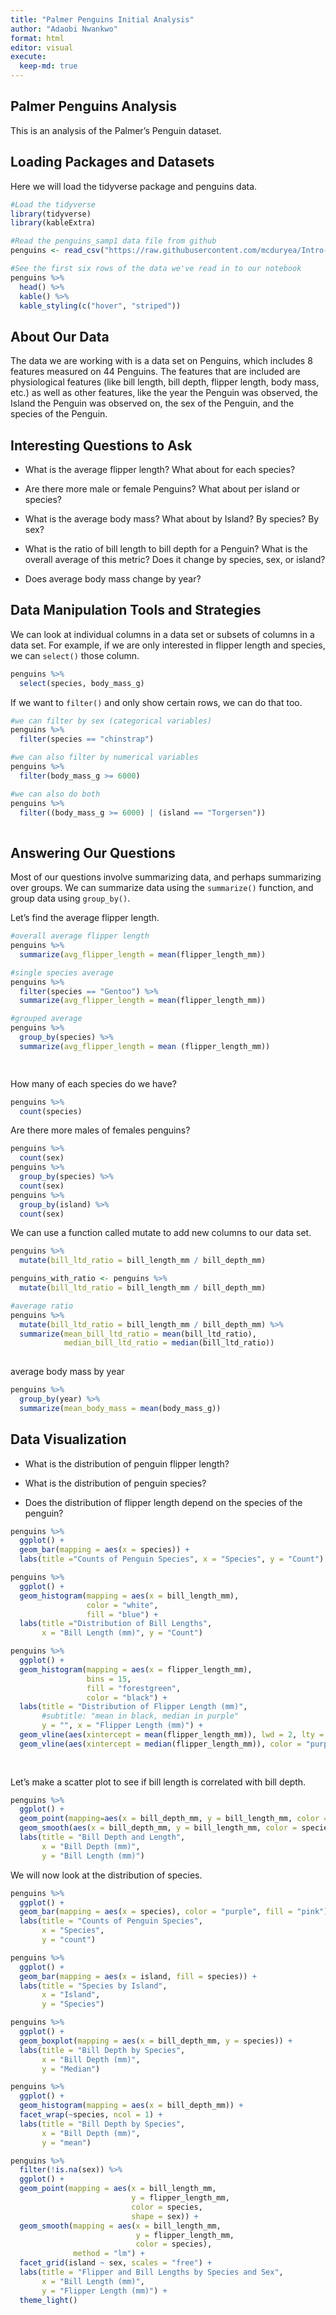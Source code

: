 ```yaml
---
title: "Palmer Penguins Initial Analysis"
author: "Adaobi Nwankwo"
format: html
editor: visual
execute:
  keep-md: true
---
```


## Palmer Penguins Analysis

This is an analysis of the Palmer's Penguin dataset.

## Loading Packages and Datasets

Here we will load the tidyverse package and penguins data.

```r
#Load the tidyverse
library(tidyverse)
library(kableExtra)

#Read the penguins_samp1 data file from github
penguins <- read_csv("https://raw.githubusercontent.com/mcduryea/Intro-to-Bioinformatics/main/data/penguins_samp1.csv")

#See the first six rows of the data we've read in to our notebook
penguins %>%
  head() %>%
  kable() %>%
  kable_styling(c("hover", "striped"))
```

## About Our Data

The data we are working with is a data set on Penguins, which includes 8 features measured on 44 Penguins. The features that are included are physiological features (like bill length, bill depth, flipper length, body mass, etc.) as well as other features, like the year the Penguin was observed, the Island the Penguin was observed on, the sex of the Penguin, and the species of the Penguin.

## Interesting Questions to Ask

-   What is the average flipper length? What about for each species?

-   Are there more male or female Penguins? What about per island or species?

-   What is the average body mass? What about by Island? By species? By sex?

-   What is the ratio of bill length to bill depth for a Penguin? What is the overall average of this metric? Does it change by species, sex, or island?

-   Does average body mass change by year?

## Data Manipulation Tools and Strategies

We can look at individual columns in a data set or subsets of columns in a data set. For example, if we are only interested in flipper length and species, we can `select()` those column.

```r
penguins %>%
  select(species, body_mass_g)

```

If we want to `filter()` and only show certain rows, we can do that too.

```r
#we can filter by sex (categorical variables)
penguins %>%
  filter(species == "chinstrap")

#we can also filter by numerical variables
penguins %>%
  filter(body_mass_g >= 6000)

#we can also do both
penguins %>%
  filter((body_mass_g >= 6000) | (island == "Torgersen"))
  

```

## Answering Our Questions

Most of our questions involve summarizing data, and perhaps summarizing over groups. We can summarize data using the `summarize()` function, and group data using `group_by()`.

Let's find the average flipper length.

```r
#overall average flipper length
penguins %>%
  summarize(avg_flipper_length = mean(flipper_length_mm))

#single species average 
penguins %>%
  filter(species == "Gentoo") %>%
  summarize(avg_flipper_length = mean(flipper_length_mm))

#grouped average
penguins %>%
  group_by(species) %>%
  summarize(avg_flipper_length = mean (flipper_length_mm))

  
```

How many of each species do we have?

```r
penguins %>%
  count(species)

```

Are there more males of females penguins?

```r
penguins %>%
  count(sex)
penguins %>%
  group_by(species) %>%
  count(sex)
penguins %>%
  group_by(island) %>%
  count(sex)


```

We can use a function called mutate to add new columns to our data set.

```r
penguins %>%
  mutate(bill_ltd_ratio = bill_length_mm / bill_depth_mm)

```

```r
penguins_with_ratio <- penguins %>% 
  mutate(bill_ltd_ratio = bill_length_mm / bill_depth_mm)

#average ratio
penguins %>%
  mutate(bill_ltd_ratio = bill_length_mm / bill_depth_mm) %>%
  summarize(mean_bill_ltd_ratio = mean(bill_ltd_ratio), 
            median_bill_ltd_ratio = median(bill_ltd_ratio))
            

```

average body mass by year

```r
penguins %>%
  group_by(year) %>%
  summarize(mean_body_mass = mean(body_mass_g))

```

## Data Visualization

-   What is the distribution of penguin flipper length?

-   What is the distribution of penguin species?

-   Does the distribution of flipper length depend on the species of the penguin?

```r
penguins %>%
  ggplot() +
  geom_bar(mapping = aes(x = species)) +
  labs(title ="Counts of Penguin Species", x = "Species", y = "Count")

```

```r
penguins %>%
  ggplot() +
  geom_histogram(mapping = aes(x = bill_length_mm),
                 color = "white",
                 fill = "blue") +
  labs(title ="Distribution of Bill Lengths",
       x = "Bill Length (mm)", y = "Count")

```

```r
penguins %>%
  ggplot() +
  geom_histogram(mapping = aes(x = flipper_length_mm),
                 bins = 15,
                 fill = "forestgreen",
                 color = "black") +
  labs(title = "Distribution of Flipper Length (mm)",
       #subtitle: "mean in black, median in purple"
       y = "", x = "Flipper Length (mm)") +
  geom_vline(aes(xintercept = mean(flipper_length_mm)), lwd = 2, lty = "dashed") +
  geom_vline(aes(xintercept = median(flipper_length_mm)), color = "purple", lwd = 2,   lty = "dotted")
  
       
```

Let's make a scatter plot to see if bill length is correlated with bill depth.

```r
penguins %>%
  ggplot() +
  geom_point(mapping=aes(x = bill_depth_mm, y = bill_length_mm, color = species)) +
  geom_smooth(aes(x = bill_depth_mm, y = bill_length_mm, color = species), method = "lm") +
  labs(title = "Bill Depth and Length",
       x = "Bill Depth (mm)",
       y = "Bill Length (mm)")

```

We will now look at the distribution of species.

```r
penguins %>%
  ggplot() +
  geom_bar(mapping = aes(x = species), color = "purple", fill = "pink") +
  labs(title = "Counts of Penguin Species",
       x = "Species",
       y = "count")

```

```r
penguins %>%
  ggplot() +
  geom_bar(mapping = aes(x = island, fill = species)) +
  labs(title = "Species by Island",
       x = "Island",
       y = "Species")

```

```r
penguins %>%
  ggplot() +
  geom_boxplot(mapping = aes(x = bill_depth_mm, y = species)) +
  labs(title = "Bill Depth by Species",
       x = "Bill Depth (mm)",
       y = "Median")
```

```r
penguins %>%
  ggplot() +
  geom_histogram(mapping = aes(x = bill_depth_mm)) +
  facet_wrap(~species, ncol = 1) +
  labs(title = "Bill Depth by Species",
       x = "Bill Depth (mm)",
       y = "mean")
```

```r
penguins %>%
  filter(!is.na(sex)) %>%
  ggplot() +
  geom_point(mapping = aes(x = bill_length_mm,
                           y = flipper_length_mm,
                           color = species,
                           shape = sex)) +
  geom_smooth(mapping = aes(x = bill_length_mm,
                            y = flipper_length_mm,
                            color = species),
              method = "lm") +
  facet_grid(island ~ sex, scales = "free") +
  labs(title = "Flipper and Bill Lengths by Species and Sex",
       x = "Bill Length (mm)",
       y = "Flipper Length (mm)") +
  theme_light()
  
```
